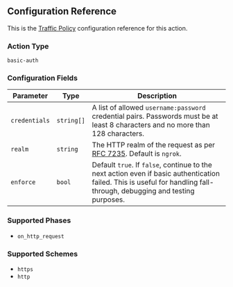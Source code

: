 ## Configuration Reference

This is the [Traffic Policy](/docs/http/traffic-policy/) configuration
reference for this action.

### Action Type

`basic-auth`

### Configuration Fields

| Parameter     | Type       | Description                                                                                                                                                            |
| ------------- | ---------- | ---------------------------------------------------------------------------------------------------------------------------------------------------------------------- |
| `credentials` | `string[]` | A list of allowed `username:password` credential pairs. Passwords must be at least 8 characters and no more than 128 characters.                                       |
| `realm`       | `string`   | The HTTP realm of the request as per [RFC 7235](https://datatracker.ietf.org/doc/html/rfc7235). Default is `ngrok`.                                                    |
| `enforce`     | `bool`     | Default `true`. If `false`, continue to the next action even if basic authentication failed. This is useful for handling fall-through, debugging and testing purposes. |

### Supported Phases

- `on_http_request`

### Supported Schemes

- `https`
- `http`
